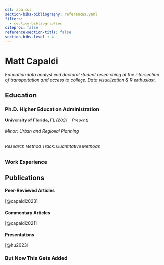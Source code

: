 ```yaml
---
csl: apa.csl
section-bibs-bibliography: references.yaml
filters:
  - section-bibliographies
citeproc: false
reference-section-title: false
section-bibs-level : 4
---
```


# Matt Capaldi

*Education data analyst and doctoral student researching at the intersection of transportation and access to college. Data visualization & R enthusiast.*

## Education

### Ph.D. Higher Education Administration

**University of Florida, FL** *(2021 - Present)*

###### Minor: Urban and Regional Planning

###### Research Method Track: Quantitative Methods

### Work Experience

## Publications

#### Peer-Reviewed Articles

::: content-hidden
[@capaldi2023]
:::

#### Commentary Articles

::: content-hidden
[@capaldi2021]
:::

#### Presentations

::: content-hidden
[@hu2023]
:::

### But Now This Gets Added
